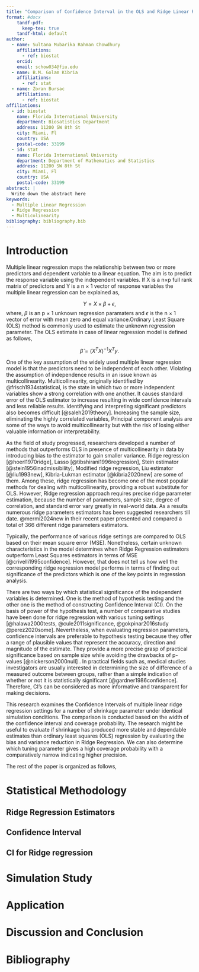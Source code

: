 ```yaml
---
title: "Comparison of Confidence Interval in the OLS and Ridge Linear Regression Model: A Comparative study via Simulation"
format: #docx
    tandf-pdf:
      keep-tex: true  
    tandf-html: default
author:
  - name: Sultana Mubarika Rahman Chowdhury
    affiliations:
      - ref: biostat
    orcid: 
    email: schow034@fiu.edu
  - name: B.M. Golam Kibria
    affiliations:
      - ref: stat
  - name: Zoran Bursac
    affiliations:
      - ref: biostat
affiliations:
  - id: biostat
    name: Florida International University
    department: Biosatistics Department
    address: 11200 SW 8th St
    city: Miami, Fl
    country: USA
    postal-code: 33199
  - id: stat
    name: Florida International University
    department: Department of Mathematics and Statistics
    address: 11200 SW 8th St 
    city: Miami, Fl
    country: USA
    postal-code: 33199
abstract: |
  Write down the abstract here
keywords: 
  - Multiple Linear Regression
  - Ridge Regression
  - Multicolinearity
bibliography: bibliography.bib  
---
```


# Introduction

Multiple linear regression maps the relationship between two or more predictors and dependent variable to a linear equation. The aim is to predict the response variable using the independent variables. If X is a n×p full rank matrix of predictors and Y is a n × 1 vector of response variables the multiple linear regression can be explained as,

$$Y = X \times \beta + \epsilon, $$ where, $\beta$ is an p × 1 unknown regression paramaters and $\epsilon$ is the n × 1 vector of error with mean zero and equal variance.Ordinary Least Square (OLS) method is commonly used to estimate the unknown regression parameter. The OLS estimate in case of linear regression model is defined as follows,

$$\hat{\beta} = (X^T X)^{-1} X^T y.$$

One of the key assumption of the widely used multiple linear regression model is that the predictors need to be independent of each other. Violating the assumption of independence results in an issue known as multicollinearity. Multicollinearity, originally identified by @frisch1934statistical, is the state in which two or more independent variables show a strong correlation with one another. It causes standard error of the OLS estimator to increase resulting in wide confidence intervals and less reliable results. Identifying and interpreting significant predictors also becomes difficult [@saleh2019theory]. Increasing the sample size, eliminating the highly correlated variables, Principal component analysis are some of the ways to avoid multicollinearity but with the risk of losing either valuable information or interpretability. 

As the field of study progressed, researchers developed a number of methods that outperforms OLS in presence of multicollinearity in data by introducing bias to the estimator to gain smaller variance. Ridge regression [@hoerl1970ridge], Lasso [@tibshirani1996regression], Stein estimator [@stein1956inadmissibility], Modified ridge regression, Liu estimator [@liu1993new], Kibria-Lukman estimator [@kibria2020new] are some of them.  Among these, ridge regression has become one of the most popular methods for dealing with multicollinearity, providing a robust substitute for OLS. However, Ridge regression approach requires precise ridge parameter estimation, because the number of parameters, sample size, degree of correlation, and standard error vary greatly in real-world data. As a results numerous ridge parameters estimators has been suggested researchers till date. @mermi2024new in their recent paper presented and compared a total of 366 different ridge parameters estimators. 

Typically, the performance of various ridge settings are compared to OLS based on their mean square error (MSE). Nonetheless, certain unknown characteristics in the model determines when Ridge Regression estimators outperform Least Squares estimators in terms of MSE [@crivelli1995confidence]. However, that does not tell us how well the corresponding ridge regression model performs in terms of finding out significance of the predictors which is one of the key points in regression analysis.

There are two ways by which statistical significance of the independent variables is determined. One is the method of hypothesis testing and the other one is the method of constructing Confidence Interval (CI). On the basis of power of the hypothesis test, a number of comparative studies have been done for ridge regression with various tuning settings [@halawa2000tests, @cule2011significance, @gokpinar2016study @perez2020some]. Nevertheless, when evaluating regression parameters, confidence intervals are preferable to hypothesis testing because they offer a range of plausible values that represent the accuracy, direction and magnitude of the estimate. They provide a more precise grasp of practical significance based on sample size while avoiding the drawbacks of p-values [@nickerson2000null] . In practical fields such as, medical studies investigators are usually interested in determining the size of difference of a measured outcome between groups, rather than a simple indication of whether or not it is statistically significant [@gardner1986confidence]. Therefore, CI's can be considered as more informative and transparent for making decisions.

This research examines the Confidence Intervals of multiple linear ridge regression settings for a number of shrinkage parameter under identical simulation conditions. The comparison is conducted based on the width of the confidence interval and coverage probability. The research might be useful to evaluate if shrinkage has produced more stable and dependable estimates than ordinary least squares (OLS) regression by evaluating the bias and variance reduction in Ridge Regression. We can also determine which tuning parameter gives a high coverage probability with a comparatively narrow indicating higher precision.

The rest of the paper is organized as follows,  




























# Statistical Methodology

## Ridge Regression Estimators

## Confidence Interval

## CI for Ridge regression

# Simulation Study

# Application

# Discussion and Conclusion

# Bibliography
